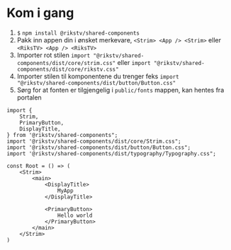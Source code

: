 # Kom i gang

1. `$` `npm install @rikstv/shared-components`
1. Pakk inn appen din i ønsket merkevare, `<Strim> <App /> <Strim>` eller `<RiksTV> <App /> <RiksTV>`
1. Importer rot stilen `import "@rikstv/shared-components/dist/core/strim.css"` eller `import "@rikstv/shared-components/dist/core/rikstv.css"`
1. Importer stilen til komponentene du trenger feks `import "@rikstv/shared-components/dist/button/Button.css"`
1. Sørg for at fonten er tilgjengelig i `public/fonts` mappen, kan hentes fra portalen

```tsx
import {
    Strim,
    PrimaryButton,
    DisplayTitle,
} from '@rikstv/shared-components";
import '@rikstv/shared-components/dist/core/Strim.css";
import '@rikstv/shared-components/dist/button/Button.css";
import '@rikstv/shared-components/dist/typography/Typography.css";

const Root = () => (
    <Strim>
        <main>
            <DisplayTitle>
                MyApp
            </DisplayTitle>

            <PrimaryButton>
                Hello world
            </PrimaryButton>
        </main>
    </Strim>
)
```
